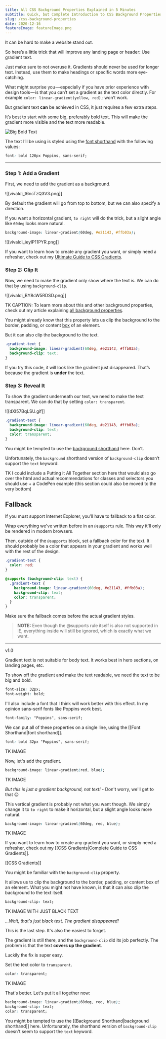 ```yaml
---
title: All CSS Background Properties Explained in 5 Minutes
subtitle: Quick, but Complete Introduction to CSS Background Properties
slug: /css-background-properties
date: 2020-12-16
featureImage: featureImage.png
---
```


It can be hard to make a website stand out.

So here’s a little trick that will improve any landing page or header: Use gradient text.

Just make sure to not overuse it. Gradients should never be used for longer text. Instead, use them to make headings or specific words more eye-catching.

What might surprise you — especially if you have prior experience with design tools — is that you can’t set a gradient as the text color directly. For example `color: linear-gradient(yellow, red);` won’t work.

But gradient text **can** be achieved in CSS, it just requires a few extra steps.

It’s best to start with some big, preferably bold text. This will make the gradient more visible and the text more readable.

![Big Bold Text](vivaldi_dbcuZxYpz3.png)

The text I’ll be using is styled using the [font shorthand](https://medium.com/swlh/full-text-styling-with-a-single-line-of-css-838e8c666f4d) with the following values:

```css
font: bold 120px Poppins, sans-serif;
```

---

### Step 1: Add a Gradient

First, we need to add the gradient as a background.

![[vivaldi_t6ncTzQ3V3.png]]

By default the gradient will go from top to bottom, but we can also specify a direction.

If you want a horizontal gradient, `to right` will do the trick, but a slight angle like `60deg` looks more natural.

```css
background-image: linear-gradient(60deg, #e21143, #ffb03a);
```

![[vivaldi_ieyIP11PYR.png]]

If you want to learn how to create any gradient you want, or simply need a refresher, check out my [Ultimate Guide to CSS Gradients](https://hadrysmateusz.medium.com/complete-guide-to-css-gradients-f6212760a268).

### Step 2: Clip It

Now, we need to make the gradient only show where the text is. We can do that by using `background-clip`.

![[vivaldi_BY8cW5RDSD.png]]

TK CAPTION: To learn more about this and other background properties, check out my article explaining [all background properties](https://hadrysmateusz.medium.com/learn-all-8-background-css-properties-in-5-minutes-210635e060be).

You might already know that this property lets us clip the background to the border, padding, or content [box](https://developer.mozilla.org/en-US/docs/Learn/CSS/Building_blocks/The_box_model#parts_of_a_box) of an element.

But it can also clip the background to the text.

```css
.gradient-text {
  background-image: linear-gradient(60deg, #e21143, #ffb03a);
  background-clip: text;
}
```

If you try this code, it will look like the gradient just disappeared. That’s because the gradient is **under** the text.

### Step 3: Reveal It

To show the gradient underneath our text, we need to make the text transparent. We can do that by setting `color: transparent`.

![[dXI57BqLSU.gif]]

```css
.gradient-text {
  background-image: linear-gradient(60deg, #e21143, #ffb03a);
  background-clip: text;
  color: transparent;
}
```

You might be tempted to use the [background shorthand](https://medium.com/swlh/the-fastest-way-to-set-css-backgrounds-47e7e5e17bab) here. Don’t.

Unfortunately, the `background` shorthand version of `background-clip` doesn’t support the `text` keyword.

TK I could include a Putting it All Together section here that would also go over the html and actual recommendations for classes and selectors you should use + a CodePen example (this section could also be moved to the very bottom)

## Fallback

If you must support Internet Explorer, you'll have to fallback to a flat color.

Wrap everything we've written before in an `@supports` rule. This way it'll only be rendered in modern browsers.

Then, outside of the `@supports` block, set a fallback color for the text. It should probably be a color that appears in your gradient and works well with the rest of the design.

```css
.gradient-text {
  color: red;
}

@supports (background-clip: text) {
  .gradient-text {
    background-image: linear-gradient(60deg, #e21143, #ffb03a);
    background-clip: text;
    color: transparent;
  }
}
```

Make sure the fallback comes before the actual gradient styles.

> **NOTE:** Even though the @supports rule itself is also not supported in IE, everything inside will still be ignored, which is exactly what we want.

---

v1.0

Gradient text is not suitable for body text. It works best in hero sections, on landing pages, etc.

To show off the gradient and make the text readable, we need the text to be big and bold.

```css
font-size: 32px;
font-weight: bold;
```

I'll also include a font that I think will work better with this effect. In my opinion sans-serif fonts like Poppins work best.

```css
font-family: "Poppins", sans-serif;
```

We can put all of these properties on a single line, using the [[Font Shorthand|font shorthand]].

```css
font: bold 32px "Poppins", sans-serif;
```

TK IMAGE

Now, let's add the gradient.

```css
background-image: linear-gradient(red, blue);
```

TK IMAGE

_But this is just a gradient background, not text!_ - Don't worry, we'll get to that 😉

This vertical gradient is probably not what you want though. We simply change it to `to right` to make it horizontal, but a slight angle looks more natural.

```css
background-image: linear-gradient(60deg, red, blue);
```

TK IMAGE

If you want to learn how to create any gradient you want, or simply need a refresher, check out my [[CSS Gradients|Complete Guide to CSS Gradients]].

[[CSS Gradients]]

You might be familiar with the `background-clip` property.

It allows us to clip the background to the border, padding, or content box of an element. What you might not have known, is that it can also clip the background to the text itself.

```css
background-clip: text;
```

TK IMAGE WITH JUST BLACK TEXT

_...Wait, that's just black text. The gradient disappeared!_

This is the last step. It's also the easiest to forget.

The gradient is still there, and the `background-clip` did its job perfectly. The problem is that the text **covers up the gradient**.

Luckily the fix is super easy.

Set the text color to `transparent`.

```css
color: transparent;
```

TK IMAGE

That's better. Let's put it all together now:

```css
background-image: linear-gradient(60deg, red, blue);
background-clip: text;
color: transparent;
```

You might be tempted to use the [[Background Shorthand|background shorthand]] here. Unfortunately, the shorthand version of `background-clip` doesn't seem to support the `text` keyword.
